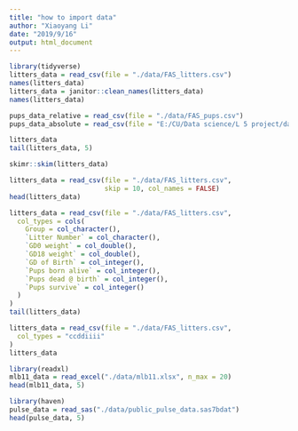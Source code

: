 ```yaml
---
title: "how to import data"
author: "Xiaoyang Li"
date: "2019/9/16"
output: html_document
---
```

```r
library(tidyverse)
litters_data = read_csv(file = "./data/FAS_litters.csv")
names(litters_data)
litters_data = janitor::clean_names(litters_data)
names(litters_data)

pups_data_relative = read_csv(file = "./data/FAS_pups.csv")
pups_data_absolute = read_csv(file = "E:/CU/Data science/L 5 project/data/FAS_pups.csv")

litters_data
tail(litters_data, 5)

skimr::skim(litters_data)

litters_data = read_csv(file = "./data/FAS_litters.csv",
                        skip = 10, col_names = FALSE)
head(litters_data)

litters_data = read_csv(file = "./data/FAS_litters.csv",
  col_types = cols(
    Group = col_character(),
    `Litter Number` = col_character(),
    `GD0 weight` = col_double(),
    `GD18 weight` = col_double(),
    `GD of Birth` = col_integer(),
    `Pups born alive` = col_integer(),
    `Pups dead @ birth` = col_integer(),
    `Pups survive` = col_integer()
  )
)
tail(litters_data)

litters_data = read_csv(file = "./data/FAS_litters.csv",
  col_types = "ccddiiii"
)
litters_data

library(readxl)
mlb11_data = read_excel("./data/mlb11.xlsx", n_max = 20)
head(mlb11_data, 5)

library(haven)
pulse_data = read_sas("./data/public_pulse_data.sas7bdat")
head(pulse_data, 5)
```


